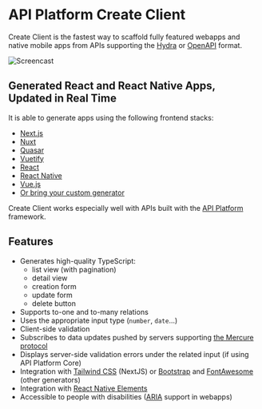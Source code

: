 # API Platform Create Client

Create Client is the fastest way to scaffold fully featured webapps
and native mobile apps from APIs supporting the [Hydra](https://www.hydra-cg.com/) or [OpenAPI](https://www.openapis.org/) format.

![Screencast](images/create-client-demo.gif)

## Generated React and React Native Apps, Updated in Real Time

It is able to generate apps using the following frontend stacks:

-   [Next.js](nextjs.md)
-   [Nuxt](nuxt.md)
-   [Quasar](quasar.md)
-   [Vuetify](vuetify.md)
-   [React](react.md)
-   [React Native](react-native.md)
-   [Vue.js](vuejs.md)
-   [Or bring your custom generator](custom.md)

Create Client works especially well with APIs built with the [API Platform](https://api-platform.com) framework.

## Features

-   Generates high-quality TypeScript:
    -   list view (with pagination)
    -   detail view
    -   creation form
    -   update form
    -   delete button
-   Supports to-one and to-many relations
-   Uses the appropriate input type (`number`, `date`...)
-   Client-side validation
-   Subscribes to data updates pushed by servers supporting [the Mercure protocol](https://mercure.rocks)
-   Displays server-side validation errors under the related input (if using API Platform Core)
-   Integration with [Tailwind CSS](https://tailwindcss.com) (NextJS) or [Bootstrap](https://getbootstrap.com/) and [FontAwesome](https://fontawesome.com/) (other generators)
-   Integration with [React Native Elements](https://react-native-training.github.io/react-native-elements/)
-   Accessible to people with disabilities ([ARIA](https://www.w3.org/WAI/intro/aria) support in webapps)
